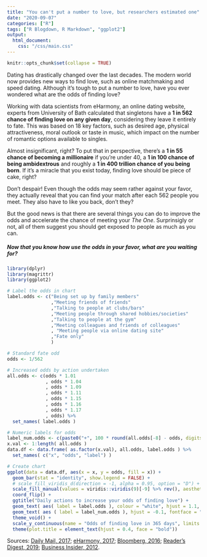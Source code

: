 ```yaml
---
title: "You can't put a number to love, but researchers estimated one"
date: "2020-09-07"
categories: ["R"]
tags: ["R Blogdown, R Markdown", "ggplot2"]
output: 
  html_document:
    css: "/css/main.css"
---
```


```r
knitr::opts_chunk$set(collapse = TRUE)
```

Dating has drastically changed over the last decades. The modern world now provides new ways to find love, such as online matchmaking and speed dating. Although it's tough to put a number to love, have you ever wondered what are the odds of finding love?

Working with data scientists from eHarmony, an online dating website, experts from University of Bath  calculated that singletons have a **1 in 562 chance of finding love on any given day**, considering they leave it entirely to fate. This was based on 18 key factors, such as desired age, physical attractiveness, moral outlook or taste in music, which impact on the number of romantic options available to singles. 

Almost insignificant, right? To put that in perspective, there's a **1 in 55 chance of becoming a millionaire** if you're under 40, a **1 in 100 chance of being ambidextrous** and roughly a **1 in 400 trillion chance of you being born**. If it's a miracle that you exist today, finding love should be piece of cake, right?

Don't despair! Even though the odds may seem rather against your favor, they actually reveal that you can find your match after each 562 people you meet. They also have to like you back, don't they?

But the good news is that there are several things you can do to improve the odds and accelerate the chance of meeting your _The One_. Surprinsigly or not, all of them suggest you should get exposed to people as much as you can. 

##### Now that you know how use the odds in your favor, what are you waiting for?

```r
library(dplyr)
library(magrittr)
library(ggplot2)

# Label the odds in chart
label.odds <- c("Being set up by family members"
                ,"Meeting friends of friends"
                ,"Talking to people at clubs/bars"
                ,"Meeting people through shared hobbies/societies"
                ,"Talking to people at the gym"
                ,"Meeting colleagues and friends of colleagues"
                , "Meeting people via online dating site"
                ,"Fate only"
                )

# Standard fate odd
odds <- 1/562

# Increased odds by action undertaken
all.odds <- c(odds * 1.01
              , odds * 1.04
              , odds * 1.09
              , odds * 1.11
              , odds * 1.15
              , odds * 1.16
              , odds * 1.17
              , odds) %>%
  set_names( label.odds )

# Numeric labels for odds
label_num.odds <- c(paste0("+", 100 * round(all.odds[-8] - odds, digits = 5)), round(100 * odds, digits = 2)) %>% paste0("%")
x.val <- 1:length( all.odds )
data.df <- data.frame( as.factor(x.val), all.odds, label.odds ) %>%
  set_names( c("x", "odds", "label") )

# Create chart
ggplot(data = data.df, aes(x = x, y = odds, fill = x)) + 
  geom_bar(stat = "identity", show.legend = FALSE) +
  # scale_fill_viridis_d(direction = -1, alpha = 0.95, option = "D") +
  scale_fill_manual(values = viridis::viridis(9)[-9] %>% rev(), aesthetics = "fill") + 
  coord_flip() +
  ggtitle("Daily actions to increase your odds of finding love") + 
  geom_text( aes( label = label.odds ), colour = "white", hjust = 1.1, fontface = "bold") + 
  geom_text( aes ( label = label_num.odds ), hjust = -0.1, fontface = "bold") +
  theme_void() +
  scale_y_continuous(name = "Odds of finding love in 365 days", limits = c(0, 0.0023)) +
  theme(plot.title = element_text(hjust = 0.4, face = "bold"))
```

Sources: [Daily Mail, 2017](https://www.dailymail.co.uk/sciencetech/article-4757816/Mathematicians-reveal-odds-finding-love.html); [eHarmony, 2017](https://www.eharmony.co.uk/dating-advice/dating/odds-of-love); [Bloomberg, 2016](https://www.bloomberg.com/features/2016-millionaire-odds/); [Reader's Digest, 2019](https://www.rd.com/list/facts-ambidextrous-people/); [Business Insider, 2012](https://www.businessinsider.com/infographic-the-odds-of-being-alive-2012-6).